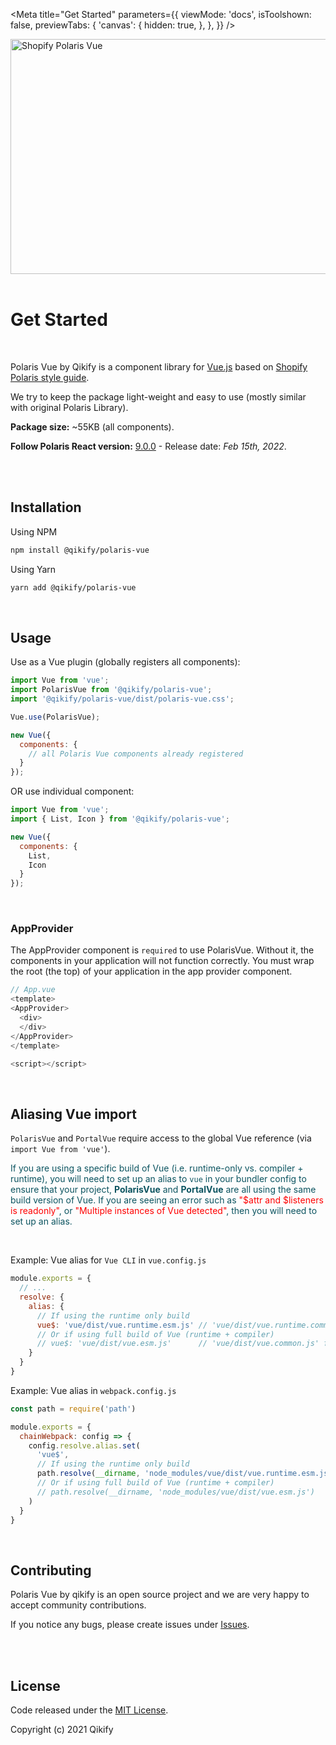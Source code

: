 
<Meta
  title="Get Started"
  parameters={{
    viewMode: 'docs',
    isToolshown: false,
    previewTabs: {
      'canvas': {
        hidden: true,
      },
    },
  }}
/>

<img src="https://github.com/qikify/polaris-vue/blob/master/public/images/banner.jpg?raw=true" alt="Shopify Polaris Vue" width="1000" height="376" />

<br/>
<br/>

# Get Started

<br/>

Polaris Vue by Qikify is a component library for [Vue.js](https://vuejs.org/) based on [Shopify Polaris style guide](https://polaris.shopify.com/).

We try to keep the package light-weight and easy to use (mostly similar with original Polaris Library).

**Package size:** ~55KB (all components).

**Follow Polaris React version:** [9.0.0](https://github.com/Shopify/polaris-react/releases/tag/v9.0.0) - Release date: *Feb 15th, 2022*.

<br/>
<br/>

## Installation

Using NPM

```bash
npm install @qikify/polaris-vue
```

Using Yarn

```bash
yarn add @qikify/polaris-vue
```

<br/>

## Usage

Use as a Vue plugin (globally registers all components):

```js
import Vue from 'vue';
import PolarisVue from '@qikify/polaris-vue';
import '@qikify/polaris-vue/dist/polaris-vue.css';

Vue.use(PolarisVue);

new Vue({
  components: {
    // all Polaris Vue components already registered
  }
});
```

OR use individual component:

```js
import Vue from 'vue';
import { List, Icon } from '@qikify/polaris-vue';

new Vue({
  components: {
    List,
    Icon
  }
});
```

<br/>

### **AppProvider**
The AppProvider component is `required` to use PolarisVue. Without it, the components in your application will not function correctly. You must wrap the root (the top) of your application in the app provider component.

```javascript
// App.vue
<template>
<AppProvider>
  <div>
  </div>
</AppProvider>
</template>

<script></script>
```

<br/>

## Aliasing Vue import

`PolarisVue` and `PortalVue` require access to the global Vue reference (via `import Vue from 'vue'`).

<font color="#0c5460">If you are using a specific build of Vue (i.e. runtime-only vs. compiler + runtime), you will need to set up an alias to `vue` in your bundler config to ensure that your project, **PolarisVue** and **PortalVue** are all using the same build version of Vue. If you are seeing an error such as <font color="red">"$attr and $listeners is readonly"</font>, or <font color="red">"Multiple instances of Vue detected"</font>, then you will need to set up an alias.</font>

<br/>

Example: Vue alias for `Vue CLI` in `vue.config.js`

```js
module.exports = {
  // ...
  resolve: {
    alias: {
      // If using the runtime only build
      vue$: 'vue/dist/vue.runtime.esm.js' // 'vue/dist/vue.runtime.common.js' for webpack 1
      // Or if using full build of Vue (runtime + compiler)
      // vue$: 'vue/dist/vue.esm.js'      // 'vue/dist/vue.common.js' for webpack 1
    }
  }
}
```

Example: Vue alias in `webpack.config.js`

```js
const path = require('path')

module.exports = {
  chainWebpack: config => {
    config.resolve.alias.set(
      'vue$',
      // If using the runtime only build
      path.resolve(__dirname, 'node_modules/vue/dist/vue.runtime.esm.js')
      // Or if using full build of Vue (runtime + compiler)
      // path.resolve(__dirname, 'node_modules/vue/dist/vue.esm.js')
    )
  }
}
```

<br/>

## Contributing

Polaris Vue by qikify is an open source project and we are very happy to accept community contributions.

If you notice any bugs, please create issues under [Issues](https://github.com/qikify/polaris-vue/issues).

<br/>
<br/>

## License

Code released under the  [MIT License](https://github.com/qikify/polaris-vue/LICENSE).

Copyright (c) 2021 Qikify
